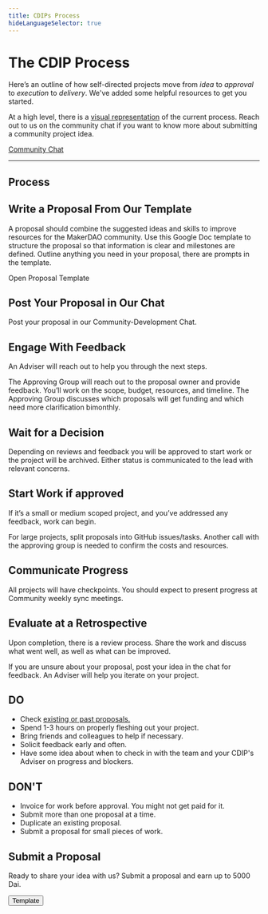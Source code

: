 ```yaml
---
title: CDIPs Process
hideLanguageSelector: true
---
```


# The CDIP Process

Here’s an outline of how self-directed projects move from _idea_ to _approval_ to _execution_ to _delivery_. We've added some helpful resources to get you started.

At a high level, there is a [visual representation](/funding/community-projects/cdips-visual/) of the current process. Reach out to us on the community chat if you want to know more about submitting a community project idea.

[Community Chat](https://chat.makerdao.com/channel/community-development)

---

## Process

<Process>


<Box>


## Write a Proposal From Our Template

A proposal should combine the suggested ideas and skills to improve resources for the MakerDAO community. Use this Google Doc template to structure the proposal so that information is clear and milestones are defined. Outline anything you need in your proposal, there are prompts in the template.

<Link to="https://docs.google.com/document/d/1lF8mNuomrguIS3lnvqTomS4NdON40nuyKRbLS6ZkMoA/edit">
  Open Proposal Template
</Link>

</Box>


<Box>


## Post Your Proposal in Our Chat

Post your proposal in our <Link to="https://chat.makerdao.com/channel/community-development">Community-Development Chat.</Link>

</Box>


<Box>


## Engage With Feedback

An Adviser will reach out to help you through the next steps.

The Approving Group will reach out to the proposal owner and provide feedback. You’ll work on the scope, budget, resources, and timeline. The Approving Group discusses which proposals will get funding and which need more clarification bimonthly.

</Box>
 
<Box>


## Wait for a Decision

Depending on reviews and feedback you will be approved to start work or the project will be archived. Either status is communicated to the lead with relevant concerns.

</Box>


<Box>


## Start Work if approved

If it’s a small or medium scoped project, and you’ve addressed any feedback, work can begin.

For large projects, split proposals into GitHub issues/tasks. Another call with the approving group is needed to confirm the costs and resources.

</Box>


<Box>


## Communicate Progress

All projects will have checkpoints. You should expect to present progress at Community weekly sync meetings.

</Box>


<Box>


## Evaluate at a Retrospective

Upon completion, there is a review process. Share the work and discuss what went well, as well as what can be improved.

</Box>


</Process>


<CTA icon="question_mark" secondary>


If you are unsure about your proposal, post your idea in the chat for feedback. An Adviser will help you iterate on your project.

</CTA>


<Accordion>


## **DO**

- Check [existing or past proposals.](https://github.com/makerdao/community/issues?q=label%3ACDIP+)
- Spend 1-3 hours on properly fleshing out your project.
- Bring friends and colleagues to help if necessary.
- Solicit feedback early and often.
- Have some idea about when to check in with the team and your CDIP's Adviser on progress and blockers.

</Accordion>


<Accordion>


## **DON'T**

- Invoice for work before approval. You might not get paid for it.
- Submit more than one proposal at a time.
- Duplicate an existing proposal.
- Submit a proposal for small pieces of work.

</Accordion>


<Tout>


<Box>


## Submit a Proposal

Ready to share your idea with us? Submit a proposal and earn up to 5000 Dai.

<Button to="https://docs.google.com/document/d/1lF8mNuomrguIS3lnvqTomS4NdON40nuyKRbLS6ZkMoA/edit">Template</Button>

</Box>


</Tout>


<!--
## Proposal Details

- People Support: developers, designers, editors, writers, videographers etc.
- Foundation Resources Support: brand assets, official product screenshots etc. -->
